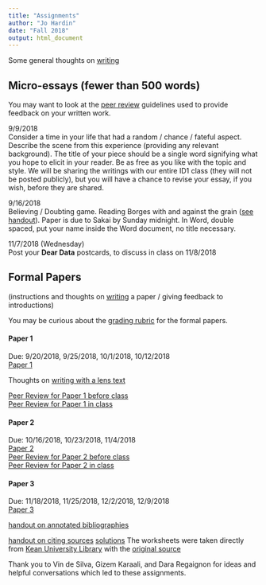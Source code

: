 ```yaml
---
title: "Assignments"
author: "Jo Hardin"
date: "Fall 2018"
output: html_document
---
```



Some general thoughts on [writing](../ID1/writing.html)


## Micro-essays  (fewer than 500 words)

You may want to look at the [peer review](../ID1/ID1 micro peer.pdf) guidelines used to provide feedback on your written work.


9/9/2018  
Consider a time in your life that had a random / chance / fateful aspect.  Describe the scene from this experience (providing any relevant background).  The title of your piece should be a single word signifying what you hope to elicit in your reader.  Be as free as you like with the topic and style.  We will be sharing the writings with our entire ID1 class (they will not be posted publicly), but you will have a chance to revise your essay, if you wish, before they are shared.


9/16/2018  
Believing / Doubting game.  Reading Borges with and against the grain ([see handout](../ID1/ID1 withagainst.pdf)).  Paper is due to Sakai by Sunday midnight.  In Word, double spaced, put your name inside the Word document, no title necessary.



11/7/2018 (Wednesday)  
Post your **Dear Data** postcards, to discuss in class on 11/8/2018

 
<!---
3. Find a poll (from a national newspaper, a college newspaper, a website you frequent…) and try to get as much information as you can about the poll (Who they asked, What they asked, Who funded it,…)  Then ask as many questions as you can about the poll (How do they know that? How were the people selected? Who did they miss?...)  I simply want the poll, information about the poll, and the questions you have about it.  This does not need to be written up in a “paper” type manner.  Just lists/bullet points are fine.  If you are having trouble finding a poll, check out USA Today’s Snapshots: http://www.usatoday.com/news/snapshot.htm (Due Thursday 10/14/10)

 

4.  Library Assignment: Find two articles about a particular treatment (drug, etc.) for a given disease or medical condition.  One of the articles must be from a peer-reviewed journal (for example, The Journal of the American Medical Association, The Lancet, or The New England Journal of Medicine).  The other article must be something from the mainstream press.  You can find the second article on-line, but it has to also exist in paper (for example, it’s okay if you get it from the NY Times on-line, but you should be able to tell me the date it appeared in print in the NY Times.)  The articles should discuss the same disease or medical condition, and ideally they’ll also discuss the exact same treatment and study (this will make your life easier in about a month.) 

Your assignment is to simply give me a copy of the articles and summarize the treatment given for the disease or medical condition.  Also, you must give the complete citation (note: good idea to look up how to cite in your Hacker guide) for each of the articles. (due Thursday 10/28/10)

Note 1:  You want your medical article to be a review article.  Think of it as the current state of treatment with respect to that disease.  You want the authors to have looked at many studies and to have summarized them for you.

Note 2:  For many diseases, there will be a leading journal in a particular field.  If you know you are interested in a particular disease, contact Kate or Professor Hardin for ideas of good journals.

Note 3: Some possible diseases are (but feel free to think outside the box!!):

Ascariasis

Leishmaniasis

Aspergillosis

Malaria

Botulism

Onchocerciasis

Cardiovascular disease

Pertussis

Cholera

Plague

Creutzfeldt-Jacob disease

Poliomyelitis

Dengue Fever

Salmonellosis

Diabetes Mellitus

SARS

Dracunculiasis

Schistosomiasis

Ebola

Shigellosis

Giardiasis

Staphylococcal diseases

Hansen Disease

Syphilis

Hepatitis (A, B, or C)

Tuberculosis

Inuenza

Typhoid fever

Legionellosis

Yellow fever

 

5. Paper workshop (more on the assignment later).

--->

 

<!--- 
## Moderately formal Papers 
(These papers should be written using formal paper guidelines: argue a succinct idea, no contractions, etc., but they are short and should be a fun way for you to express what you think about the situation at hand.)


1. Assume you are on the jury in the movie 12 Angry Men .  At what point are you convinced that there is reasonable doubt [never is an okay answer, as long as you make an argument]? (~2 pages,  due Thursday 12/2/10, 5pm)

2. Assume you are on the jury for people vs. Simpson .  At what point are you convinced that there is reasonable doubt [never is an okay answer, as long as you make an argument]?  (~2 pages,  due Thursday 12/9/10, 5pm)

--->
 

## Formal Papers
(instructions and thoughts on [writing](../ID1/writing.html) a paper / giving feedback to introductions)

You may be curious about the [grading rubric](../ID1/grading rubric.pdf) for the formal papers.


#### Paper 1  
Due: 9/20/2018, 9/25/2018, 10/1/2018, 10/12/2018  
[Paper 1](../ID1/ID1 Essay1.pdf)  

Thoughts on [writing with a lens text](../ID1/lens.pdf)

[Peer Review for Paper 1 before class](../ID1/ID1 Essay1 peer.pdf)  
[Peer Review for Paper 1 in class](../ID1/ID1 Essay1 peer inclass.pdf)  


#### Paper 2  
Due: 10/16/2018, 10/23/2018, 11/4/2018  
[Paper 2](../ID1/ID1 Essay2.pdf)  
[Peer Review for Paper 2 before class](../ID1/ID1 Essay2 peer.pdf)  
[Peer Review for Paper 2 in class](../ID1/ID1 Essay2 peer inclass.pdf)  


#### Paper 3  
Due: 11/18/2018, 11/25/2018, 12/2/2018, 12/9/2018  
[Paper 3](../ID1/ID1 Essay3.pdf)  

[handout on annotated bibliographies](../ID1/ID1 annotated bib.pdf) 

[handout on citing sources](../ID1/ID1 citing.pdf)  [solutions](https://www.kean.edu/~library/handouts/Answer_Guide_Citing_Sources_Avoiding_Plagiarism_Scenarios.pdf)  The worksheets were taken directly from [Kean University Library](http://libguides.kean.edu/Library) with the [original source](https://www.kean.edu/~library/handouts/Citing_Sources_Avoiding_Plagiarism_Scenarios.pdf)

<!--- 

1. Paper assignment (5-6 ish pages, choose one topic from list below):   Note that all your arguments should be based on the readings.  Appropriate references should be given using APA format.

 

* Discuss how the theme of free will plays similar or different roles in Rosencrantz and Guildenstern are Dead and “How Much Shall We Bet?”, Cosmicomics.

 

* In “The Babylon Lottery” Borges suggests ways of decision making in every day life.  How do his suggestions change as the lottery becomes more extreme and integrated into our/their lives?  As the story progresses, does rational decision making become possible or impossible? [you might include your take on what “rational decision making” is]

 

 * To Dostoevsky, what is “fate,” and how does it differ from “chance?”  How do fate and chance affect characters’ decisions throughout the novel? 

 

 * Compare two different gamblers from The Gambler.  In what ways are they similar or different with respect to their motivation and/or destinies?  You may want to consider characteristics such as gender, nationality, age,…  [You may not compare Granny with Alexey.]

 

 * A topic of your choice dealing with the fiction stories we have read in class.  If you choose this option, you must meet with me at least one day before the topic is due so that I can approve your topic.

 

 Dates are:

            Introduction and Main Ideas  (due Monday, 5pm  9/27/10)

            Comments on at least 3 other introductions (due Thursday, 5pm  9/30/10)

            First complete version (due Monday, 10/4/10 )

            Comments back Thursday 10/7/10 

            Revised paper (due Tuesday, 10/12/10)

 

 

2. Paper assignment (4-5 pages).  You should write on one of the following prompts.  Note, again your arguments should be based on the readings from class.  It’s okay to bring in outside sources, but they must be referenced, and the majority of your arguments should be based on readings from class.

 

*  In the movie Magic Town, Rip Smith polls the citizens of Grandview which, apparently, is a good representation of the entire US.  Let’s agree that the movie is accurate when it says that Grandview has the same proportion of men/women, farmers, democrats/republicans, etc. as in the US.  Even before the citizens find out that Grandview is being used as a “mathematical miracle,” Rip should not have been able to obtain the results he did.  Argue the previous statement using at least three of what you think are the most important reasons.  Feel free to use outside readings (from class or that you find elsewhere).

 

 

*  On Nov 3, 1948 the Chicago Tribune printed a front page headline, “Dewey Beats Truman.”  Describe what happened to make the Tribune print such a mistake (use credible sources for your background material, and be sure to cite them).  If you could change only one thing prior to the election (in the hopes of getting the results right), what would it be?  Use the readings from class and/or outside readings to base your argument.

 

*  In the internet age, we think that all information is at our fingertips.  But contrary to common thought, accurate public opinion is very difficult to obtain.  Discuss the problems with past and current survey methods and argue for an ideal information-gathering model.  That is, how can we best improve?  What statistical principles are invoked?  

 

*  A topic of your choice dealing with the readings from this section.  If you choose this option, you must meet with me at least one day before the abstract is due so that I can approve your topic.

 

 

Dates are:

            Abstract  (due Thursday 10/21/10)  (to your drop box, not the forum)

            First complete version (due Monday 10/25/10)

            In class peer editing 10/26/10

            Peer edits back Monday 11/1/10  NOON

            Meet with Professor Hardin Tues 11/2 – Fri 11/5

            Revised paper (due Tuesday 11/9/10), 5pm     

3. Research Paper assignment (7-10 pages).  Your paper will be on a particular treatment (or treatments) of a disease or condition that you choose.  Assignment

 

Prompt: Your roommate (or anyone else) has disease / condition X and is considering treatment Y.  Advise.  [ The idea of the paper is to commit to a suggestion based on what you’ve read about the disease and treatment.  Would you take it?  Would you advise someone else to take it? ]

 

Handout on finding background sources 

 

Dates are:

            Topic & Annotated Bibliography  (due Tuesday 11/16/10)

            First complete version (due Tuesday 11/23/10)

            Revised paper (due Tuesday 12/07/10)         

 
--->

Thank you to Vin de Silva, Gizem Karaali, and Dara Regaignon for ideas and helpful conversations which led to these assignments.
 

 